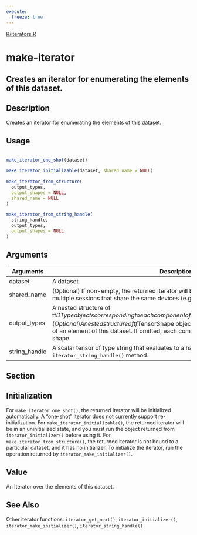```yaml
---
execute:
  freeze: true
---
```


[R/iterators.R](https://github.com/rstudio/tfdatasets//blob/main/R/iterators.R#L36) 

# make-iterator

## Creates an iterator for enumerating the elements of this dataset.

## Description
 Creates an iterator for enumerating the elements of this dataset. 


## Usage
```r
 
make_iterator_one_shot(dataset) 
 
make_iterator_initializable(dataset, shared_name = NULL) 
 
make_iterator_from_structure( 
  output_types, 
  output_shapes = NULL, 
  shared_name = NULL 
) 
 
make_iterator_from_string_handle( 
  string_handle, 
  output_types, 
  output_shapes = NULL 
) 
```

## Arguments
|Arguments|Description|
|---|---|
| dataset | A dataset |
| shared_name | (Optional) If non-empty, the returned iterator will be shared under the given name across multiple sessions that share the same devices (e.g. when using a remote server). |
| output_types | A nested structure of tf$DType objects corresponding to each component of an element of this iterator. |
| output_shapes | (Optional) A nested structure of tf$TensorShape objects corresponding to each component of an element of this dataset. If omitted, each component will have an unconstrainted shape. |
| string_handle | A scalar tensor of type string that evaluates to a handle produced by the `iterator_string_handle()` method. |


## Section

## Initialization

  For `make_iterator_one_shot()`, the returned iterator will be initialized automatically. A "one-shot" iterator does not currently support re-initialization.  For `make_iterator_initializable()`, the returned iterator will be in an uninitialized state, and you must run the object returned from `iterator_initializer()` before using it.  For `make_iterator_from_structure()`, the returned iterator is not bound to a particular dataset, and it has no initializer. To initialize the iterator, run the operation returned by `iterator_make_initializer()`. 

## Value
 An Iterator over the elements of this dataset. 



## See Also
 Other iterator functions:  `iterator_get_next()`, `iterator_initializer()`, `iterator_make_initializer()`, `iterator_string_handle()` 

